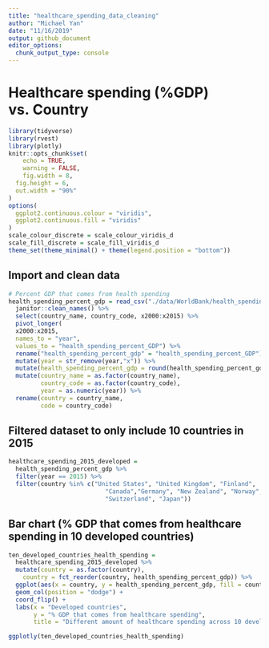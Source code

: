 ```yaml
---
title: "healthcare_spending_data_cleaning"
author: "Michael Yan"
date: "11/16/2019"
output: github_document
editor_options: 
  chunk_output_type: console
---
```

# Healthcare spending (%GDP) vs. Country

```r
library(tidyverse)
library(rvest)
library(plotly)
knitr::opts_chunk$set(
	echo = TRUE,
	warning = FALSE,
	fig.width = 8, 
  fig.height = 6,
  out.width = "90%"
)
options(
  ggplot2.continuous.colour = "viridis",
  ggplot2.continuous.fill = "viridis"
)
scale_colour_discrete = scale_colour_viridis_d
scale_fill_discrete = scale_fill_viridis_d
theme_set(theme_minimal() + theme(legend.position = "bottom"))
```

## Import and clean data
```r
# Percent GDP that comes from health spending
health_spending_percent_gdp = read_csv("./data/WorldBank/health_spending_percent_GDP.csv") %>%
  janitor::clean_names() %>% 
  select(country_name, country_code, x2000:x2015) %>% 
  pivot_longer(
  x2000:x2015,
  names_to = "year",
  values_to = "health_spending_percent_GDP") %>% 
  rename("health_spending_percent_gdp" = "health_spending_percent_GDP") %>% 
  mutate(year = str_remove(year,"x")) %>% 
  mutate(health_spending_percent_gdp = round(health_spending_percent_gdp, digits = 2)) %>% 
  mutate(country_name = as.factor(country_name),
         country_code = as.factor(country_code),
         year = as.numeric(year)) %>% 
  rename(country = country_name,
         code = country_code)
```

## Filtered dataset to only include 10 countries in 2015
```r
healthcare_spending_2015_developed = 
  health_spending_percent_gdp %>% 
  filter(year == 2015) %>% 
  filter(country %in% c("United States", "United Kingdom", "Finland", 
                           "Canada","Germany", "New Zealand", "Norway", "Netherlands",
                           "Switzerland", "Japan"))
```

## Bar chart (% GDP that comes from healthcare spending in 10 developed countries)
```r
ten_developed_countries_health_spending = 
  healthcare_spending_2015_developed %>% 
  mutate(country = as.factor(country),
    country = fct_reorder(country, health_spending_percent_gdp)) %>% 
  ggplot(aes(x = country, y = health_spending_percent_gdp, fill = country)) +
  geom_col(position = "dodge") +
  coord_flip() +
  labs(x = "Developed countries",
       y = "% GDP that comes from healthcare spending",
       title = "Different amount of healthcare spending across 10 developed countries")

ggplotly(ten_developed_countries_health_spending)
```
